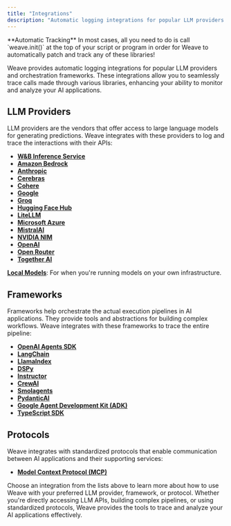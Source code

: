 ```yaml
---
title: "Integrations"
description: "Automatic logging integrations for popular LLM providers and orchestration frameworks"
---
```


<Check>
**Automatic Tracking**
In most cases, all you need to do is call `weave.init()` at the top of your script or program in order for Weave to automatically patch and track any of these libraries!
</Check>

Weave provides automatic logging integrations for popular LLM providers and orchestration frameworks. These integrations allow you to seamlessly trace calls made through various libraries, enhancing your ability to monitor and analyze your AI applications.

## LLM Providers

LLM providers are the vendors that offer access to large language models for generating predictions. Weave integrates with these providers to log and trace the interactions with their APIs:

- **[W&B Inference Service](/guides/integrations/inference)**
- **[Amazon Bedrock](/guides/integrations/bedrock)**
- **[Anthropic](/guides/integrations/anthropic)**
- **[Cerebras](/guides/integrations/cerebras)**
- **[Cohere](/guides/integrations/cohere)**
- **[Google](/guides/integrations/google)**
- **[Groq](/guides/integrations/groq)**
- **[Hugging Face Hub](/guides/integrations/huggingface)**
- **[LiteLLM](/guides/integrations/litellm)**
- **[Microsoft Azure](/guides/integrations/azure)**
- **[MistralAI](/guides/integrations/mistral)**
- **[NVIDIA NIM](/guides/integrations/nvidia_nim)**
- **[OpenAI](/guides/integrations/openai)**
- **[Open Router](/guides/integrations/openrouter)**
- **[Together AI](/guides/integrations/together_ai)**

**[Local Models](/guides/integrations/local_models)**: For when you're running models on your own infrastructure.

## Frameworks

Frameworks help orchestrate the actual execution pipelines in AI applications. They provide tools and abstractions for building complex workflows. Weave integrates with these frameworks to trace the entire pipeline:

- **[OpenAI Agents SDK](/guides/integrations/openai_agents)**
- **[LangChain](/guides/integrations/langchain)**
- **[LlamaIndex](/guides/integrations/llamaindex)**
- **[DSPy](/guides/integrations/dspy)**
- **[Instructor](/guides/integrations/instructor)**
- **[CrewAI](/guides/integrations/crewai)**
- **[Smolagents](/guides/integrations/smolagents)**
- **[PydanticAI](/guides/integrations/pydantic_ai)**
- **[Google Agent Development Kit (ADK)](/guides/integrations/google_adk.mdx)**
- **[TypeScript SDK](/guides/integrations/js.mdx)**

## Protocols

Weave integrates with standardized protocols that enable communication between AI applications and their supporting services:

- **[Model Context Protocol (MCP)](/guides/integrations/mcp)**

Choose an integration from the lists above to learn more about how to use Weave with your preferred LLM provider, framework, or protocol. Whether you're directly accessing LLM APIs, building complex pipelines, or using standardized protocols, Weave provides the tools to trace and analyze your AI applications effectively.